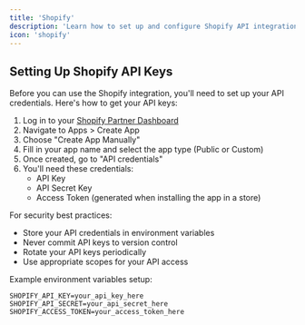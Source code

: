 ```yaml
---
title: 'Shopify'
description: 'Learn how to set up and configure Shopify API integration with detailed steps for obtaining and managing API credentials'
icon: 'shopify'
---
```


## Setting Up Shopify API Keys

Before you can use the Shopify integration, you'll need to set up your API credentials. Here's how to get your API keys:

1. Log in to your [Shopify Partner Dashboard](https://partners.shopify.com)
2. Navigate to Apps > Create App
3. Choose "Create App Manually"
4. Fill in your app name and select the app type (Public or Custom)
5. Once created, go to "API credentials"
6. You'll need these credentials:
   - API Key
   - API Secret Key
   - Access Token (generated when installing the app in a store)

For security best practices:
- Store your API credentials in environment variables
- Never commit API keys to version control
- Rotate your API keys periodically
- Use appropriate scopes for your API access

Example environment variables setup:
```env
SHOPIFY_API_KEY=your_api_key_here
SHOPIFY_API_SECRET=your_api_secret_here
SHOPIFY_ACCESS_TOKEN=your_access_token_here
```

